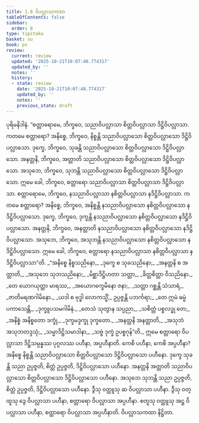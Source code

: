 ```yaml
---
title: 1.8 ဝိပလ္လာသကထာ
tableOfContents: false
sidebar:
  order: 8
type: tipitaka
basket: su
book: ps
review:
  current: review
  updated: '2025-10-21T10:07:48.774317'
  updated_by: ''
  notes: ''
  history:
  - state: review
    date: '2025-10-21T10:07:48.774317'
    updated_by: ''
    notes: ''
    previous_state: draft
---
```



<DynamicBreadcrumb />


<ReviewStatus review={frontmatter.review} showDetails={true} />

<HypothesisAnnotation frontmatter={frontmatter} />

<Division number="236" book="ps" e="ch" v="26" p="273">

<Paragraph number="1286" book="ps">
ပုရိမနိဒါနံ. “စတ္တာရောမေ, ဘိက္ခဝေ, သညာဝိပလ္လာသာ စိတ္တဝိပလ္လာသာ ဒိဋ္ဌိဝိပလ္လာသာ. ကတမေ စတ္တာရော? အနိစ္စေ, ဘိက္ခဝေ, နိစ္စန္တိ သညာဝိပလ္လာသော စိတ္တဝိပလ္လာသော ဒိဋ္ဌိဝိပလ္လာသော. ဒုက္ခေ, ဘိက္ခဝေ, သုခန္တိ သညာဝိပလ္လာသော စိတ္တဝိပလ္လာသော ဒိဋ္ဌိဝိပလ္လာသော. အနတ္တနိ, ဘိက္ခဝေ, အတ္တာတိ သညာဝိပလ္လာသော စိတ္တဝိပလ္လာသော ဒိဋ္ဌိဝိပလ္လာသော. အသုဘေ, ဘိက္ခဝေ, သုဘန္တိ သညာဝိပလ္လာသော စိတ္တဝိပလ္လာသော ဒိဋ္ဌိဝိပလ္လာသော. ဣမေ ခေါ, ဘိက္ခဝေ, စတ္တာရော သညာဝိပလ္လာသာ စိတ္တဝိပလ္လာသာ ဒိဋ္ဌိဝိပလ္လာသာ.
</Paragraph>

<Paragraph number="1287" book="ps">
စတ္တာရောမေ, ဘိက္ခဝေ, နသညာဝိပလ္လာသာ နစိတ္တဝိပလ္လာသာ နဒိဋ္ဌိဝိပလ္လာသာ. ကတမေ စတ္တာရော? အနိစ္စေ, ဘိက္ခဝေ, အနိစ္စန္တိ နသညာဝိပလ္လာသော နစိတ္တဝိပလ္လာသော နဒိဋ္ဌိဝိပလ္လာသော. ဒုက္ခေ, ဘိက္ခဝေ, ဒုက္ခန္တိ နသညာဝိပလ္လာသော နစိတ္တဝိပလ္လာသော နဒိဋ္ဌိဝိပလ္လာသော. အနတ္တနိ, ဘိက္ခဝေ, အနတ္တာတိ နသညာဝိပလ္လာသော နစိတ္တဝိပလ္လာသော နဒိဋ္ဌိဝိပလ္လာသော. အသုဘေ, ဘိက္ခဝေ, အသုဘန္တိ နသညာဝိပလ္လာသော နစိတ္တဝိပလ္လာသော နဒိဋ္ဌိဝိပလ္လာသော. ဣမေ ခေါ, ဘိက္ခဝေ, စတ္တာရော နသညာဝိပလ္လာသာ နစိတ္တဝိပလ္လာသာ နဒိဋ္ဌိဝိပလ္လာသာ”တိ.
</Paragraph>

<Paragraph number="1288" type="verses" book="ps">
_“အနိစ္စေ နိစ္စသညိနော,_  
_ဒုက္ခေ စ သုခသညိနော;_  
_အနတ္တနိ စ အတ္တာတိ,_  
_အသုဘေ သုဘသညိနော;_  
_မိစ္ဆာဒိဋ္ဌိဟတာ သတ္တာ,_  
_ခိတ္တစိတ္တာ ဝိသညိနော._  

</Paragraph>

<Paragraph number="1289" type="verses" book="ps">
_တေ ယောဂယုတ္တာ မာရဿ,_  
_အယောဂက္ခေမိနော ဇနာ;_  
_သတ္တာ ဂစ္ဆန္တိ သံသာရံ,_  
_ဇာတိမရဏဂါမိနော._  

</Paragraph>

<Paragraph number="1290" type="verses" book="ps">
_ယဒါ စ ဗုဒ္ဓါ လောကသ္မိံ,_  
ဥပ္ပဇ္ဇန္တိ ပဘင်္ကရာ;_  
_တေ ဣမံ ဓမ္မံ ပကာသေန္တိ,_  
_ဒုက္ခူပသမဂါမိနံ._  

</Paragraph>

<Paragraph number="1291" type="verses" book="ps">
_တေသံ သုတွာန သပ္ပညာ,_  
_သစိတ္တံ ပစ္စလဒ္ဓု တေ;_  
_အနိစ္စံ အနိစ္စတော ဒက္ခုံ,_  
_ဒုက္ခမဒ္ဒက္ခု ဒုက္ခတော._  

</Paragraph>

<Paragraph number="1292" type="verses" book="ps">
_အနတ္တနိ အနတ္တာတိ,_  
_အသုဘံ အသုဘတဒ္ဒသုံ;_  
_သမ္မာဒိဋ္ဌိသမာဒါနာ,_  
_သဗ္ဗံ ဒုက္ခံ ဥပစ္စဂုန်”တိ._  

</Paragraph>

<Paragraph number="1293" book="ps">
ဣမေ စတ္တာရော ဝိပလ္လာသာ ဒိဋ္ဌိသမ္ပန္နဿ ပုဂ္ဂလဿ ပဟီနာ, အပ္ပဟီနာတိ. ကေစိ ပဟီနာ, ကေစိ အပ္ပဟီနာ? အနိစ္စေ နိစ္စန္တိ သညာဝိပလ္လာသော စိတ္တဝိပလ္လာသော ဒိဋ္ဌိဝိပလ္လာသော ပဟီနော. ဒုက္ခေ သုခန္တိ သညာ ဥပ္ပဇ္ဇတိ, စိတ္တံ ဥပ္ပဇ္ဇတိ, ဒိဋ္ဌိဝိပလ္လာသော ပဟီနော. အနတ္တနိ အတ္တာတိ သညာဝိပလ္လာသော စိတ္တဝိပလ္လာသော ဒိဋ္ဌိဝိပလ္လာသော ပဟီနော. အသုဘေ သုဘန္တိ သညာ ဥပ္ပဇ္ဇတိ, စိတ္တံ ဥပ္ပဇ္ဇတိ, ဒိဋ္ဌိဝိပလ္လာသော ပဟီနော. ဒွီသု ဝတ္ထူသု ဆ ဝိပလ္လာသာ ပဟီနာ. ဒွီသု ဝတ္ထူသု ဒွေ ဝိပလ္လာသာ ပဟီနာ, စတ္တာရော ဝိပလ္လာသာ အပ္ပဟီနာ. စတူသု ဝတ္ထူသု အဋ္ဌ ဝိပလ္လာသာ ပဟီနာ, စတ္တာရော ဝိပလ္လာသာ အပ္ပဟီနာတိ.

</Paragraph>
</Division>

<Paragraph number="1294" type="center" book="ps">
ဝိပလ္လာသကထာ နိဋ္ဌိတာ.
</Paragraph>